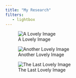 ```yaml
---
title: "My Research"
filters:
   - lightbox
---
```


![A Lovely Image](images/VIME.jpg){group="my-gallery"}

![Another Lovely Image](images/ASA.jpeg){group="my-gallery"}

![The Last Lovely Image](images/IMAGEN6.jpeg){group="my-gallery"}